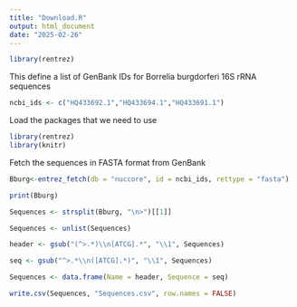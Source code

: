 ```yaml
---
title: "Download.R"
output: html_document
date: "2025-02-26"
---
```


```r
library(rentrez)
```


This define a list of GenBank IDs for Borrelia burgdorferi 16S rRNA sequences
```r
ncbi_ids <- c("HQ433692.1","HQ433694.1","HQ433691.1")
```
Load the packages that we need to use 
```r
library(rentrez)
library(knitr)
```
Fetch the sequences in FASTA format from GenBank
```r
Bburg<-entrez_fetch(db = "nuccore", id = ncbi_ids, rettype = "fasta")
```

```r
print(Bburg)
```

```r
Sequences <- strsplit(Bburg, "\n>")[[1]]
```

```r
Sequences <- unlist(Sequences)
```

```r
header <- gsub("(^>.*)\\n[ATCG].*", "\\1", Sequences)
```

```r
seq <- gsub("^>.*\\n([ATCG].*)", "\\1", Sequences)
```

```r
Sequences <- data.frame(Name = header, Sequence = seq)
```


```r
write.csv(Sequences, "Sequences.csv", row.names = FALSE)
```
